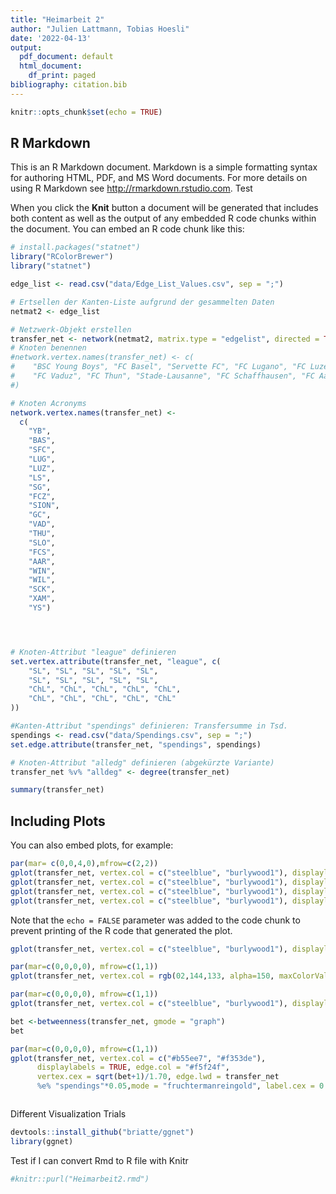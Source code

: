 ```yaml
---
title: "Heimarbeit 2"
author: "Julien Lattmann, Tobias Hoesli"
date: '2022-04-13'
output:
  pdf_document: default
  html_document:
    df_print: paged
bibliography: citation.bib
---
```


```r
knitr::opts_chunk$set(echo = TRUE)
```

## R Markdown

This is an R Markdown document. Markdown is a simple formatting syntax for authoring HTML, PDF, and MS Word documents. For more details on using R Markdown see <http://rmarkdown.rstudio.com>. Test

When you click the **Knit** button a document will be generated that includes both content as well as the output of any embedded R code chunks within the document. You can embed an R code chunk like this:

```r
# install.packages("statnet")
library("RColorBrewer")
library("statnet")
```


```r
edge_list <- read.csv("data/Edge_List_Values.csv", sep = ";")

# Ertsellen der Kanten-Liste aufgrund der gesammelten Daten
netmat2 <- edge_list

# Netzwerk-Objekt erstellen
transfer_net <- network(netmat2, matrix.type = "edgelist", directed = TRUE)
# Knoten benennen
#network.vertex.names(transfer_net) <- c(
#    "BSC Young Boys", "FC Basel", "Servette FC", "FC Lugano", "FC Luzern", "Lausanne-Sport", "FC St. Gallen", "FC Zürich", "FC Sion", "Grasshoppers",
#    "FC Vaduz", "FC Thun", "Stade-Lausanne", "FC Schaffhausen", "FC Aarau", "FC Winterthur", "FC Wil 1900", "SC Kriens", "Neuchâtel Xamax", "Yverdon #Sport"
#)

# Knoten Acronyms 
network.vertex.names(transfer_net) <- 
  c(
    "YB",
    "BAS",
    "SFC",
    "LUG",
    "LUZ",
    "LS",
    "SG",
    "FCZ",
    "SION",
    "GC",
    "VAD",
    "THU",
    "SLO",
    "FCS",
    "AAR",
    "WIN",
    "WIL",
    "SCK",
    "XAM",
    "YS")




# Knoten-Attribut "league" definieren
set.vertex.attribute(transfer_net, "league", c(
    "SL", "SL", "SL", "SL", "SL",
    "SL", "SL", "SL", "SL", "SL",
    "ChL", "ChL", "ChL", "ChL", "ChL",
    "ChL", "ChL", "ChL", "ChL", "ChL"
))

#Kanten-Attribut "spendings" definieren: Transfersumme in Tsd.
spendings <- read.csv("data/Spendings.csv", sep = ";")
set.edge.attribute(transfer_net, "spendings", spendings)

# Knoten-Attribut "alledg" definieren (abgekürzte Variante)
transfer_net %v% "alldeg" <- degree(transfer_net)

summary(transfer_net)


```

## Including Plots

You can also embed plots, for example:

```r
par(mar= c(0,0,4,0),mfrow=c(2,2))
gplot(transfer_net, vertex.col = c("steelblue", "burlywood1"), displaylabels = TRUE, label.cex = 0.75, edge.col = "lightgreen", edge.lwd = 0.5, mode = "circle", main = "circle")
gplot(transfer_net, vertex.col = c("steelblue", "burlywood1"), displaylabels = TRUE, label.cex = 0.75, edge.col = "darkgrey", edge.lwd = 0.5, mode = "kamadakawai", main = "kamadakawai")
gplot(transfer_net, vertex.col = c("steelblue", "burlywood1"), displaylabels = TRUE, label.cex = 0.75, edge.col = "darkgrey", edge.lwd = 0.5, mode = "random", main = "random")
gplot(transfer_net, vertex.col = c("steelblue", "burlywood1"), displaylabels = TRUE, label.cex = 0.75, edge.col = "darkgrey", edge.lwd = 0.5, mode = "fruchtermanreingold", main = "fruchtermanreingold")


```

Note that the `echo = FALSE` parameter was added to the code chunk to prevent printing of the R code that generated the plot.

```r
gplot(transfer_net, vertex.col = c("steelblue", "burlywood1"), displaylabels = TRUE, label.cex = 0.75, edge.col = "darkgrey", edge.lwd = 0.5, mode = "fruchtermanreingold")
```

```r

par(mar=c(0,0,0,0), mfrow=c(1,1))
gplot(transfer_net, vertex.col = rgb(02,144,133, alpha=150, maxColorValue = 255), displaylabels = TRUE, pad = 1,label.cex = 0.75,  edge.col = "lightgrey",vertex.cex = 1.25)

```


```r

par(mar=c(0,0,0,0), mfrow=c(1,1))
gplot(transfer_net, vertex.col = c("steelblue", "burlywood1"), displaylabels = TRUE, pad = 1,label.cex = 0.75, label.col = c("steelblue", "burlywood1"), edge.col = "lightgrey",vertex.cex = 1.25, edge.lwd = transfer_net %e% "spendings"*0.05)


```

```r

bet <-betweenness(transfer_net, gmode = "graph")
bet


```


```r

par(mar=c(0,0,0,0), mfrow=c(1,1))
gplot(transfer_net, vertex.col = c("#b55ee7", "#f353de"),
      displaylabels = TRUE, edge.col = "#f5f24f",
      vertex.cex = sqrt(bet+1)/1.70, edge.lwd = transfer_net 
      %e% "spendings"*0.05,mode = "fruchtermanreingold", label.cex = 0.75, label.pos = 0)



```

Different Visualization Trials

```r

devtools::install_github("briatte/ggnet")
library(ggnet)


```

Test if I can convert Rmd to R file with Knitr
```r

#knitr::purl("Heimarbeit2.rmd")


```

 

